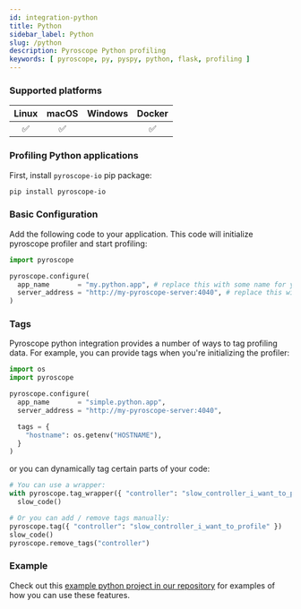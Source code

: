 ```yaml
---
id: integration-python
title: Python
sidebar_label: Python
slug: /python
description: Pyroscope Python profiling
keywords: [ pyroscope, py, pyspy, python, flask, profiling ]
---
```




### Supported platforms

| Linux | macOS | Windows | Docker |
|:-----:|:-----:|:-------:|:------:|
|   ✅  |   ✅  |         |   ✅   |

### Profiling Python applications

First, install `pyroscope-io` pip package:

```bash
pip install pyroscope-io
```

### Basic Configuration

Add the following code to your application. This code will initialize pyroscope profiler and start profiling:

```python
import pyroscope

pyroscope.configure(
  app_name       = "my.python.app", # replace this with some name for your application
  server_address = "http://my-pyroscope-server:4040", # replace this with the address of your pyroscope server
)
```

### Tags

Pyroscope python integration provides a number of ways to tag profiling data. For example, you can provide tags when you're initializing the profiler:

```python
import os
import pyroscope

pyroscope.configure(
  app_name       = "simple.python.app",
  server_address = "http://my-pyroscope-server:4040",

  tags = {
    "hostname": os.getenv("HOSTNAME"),
  }
)
```

or you can dynamically tag certain parts of your code:

```python
# You can use a wrapper:
with pyroscope.tag_wrapper({ "controller": "slow_controller_i_want_to_profile" }):
  slow_code()

# Or you can add / remove tags manually:
pyroscope.tag({ "controller": "slow_controller_i_want_to_profile" })
slow_code()
pyroscope.remove_tags("controller")
```

### Example

Check out this [example python project in our repository](https://github.com/pyroscope-io/pyroscope/tree/main/examples/python) for examples of how you can use these features.
